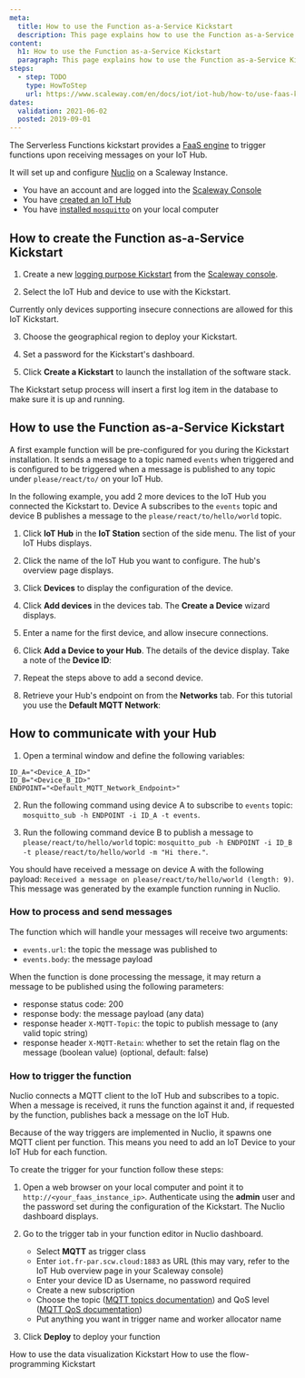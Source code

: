 ```yaml
---
meta:
  title: How to use the Function as-a-Service Kickstart
  description: This page explains how to use the Function as-a-Service Kickstart
content:
  h1: How to use the Function as-a-Service Kickstart
  paragraph: This page explains how to use the Function as-a-Service Kickstart
steps:
  - step: TODO
    type: HowToStep
    url: https://www.scaleway.com/en/docs/iot/iot-hub/how-to/use-faas-kickstart/
dates:
  validation: 2021-06-02
  posted: 2019-09-01
---
```


The Serverless Functions kickstart provides a [FaaS engine](https://en.wikipedia.org/wiki/Function_as_a_service) to trigger functions upon receiving messages on your IoT Hub.

It will set up and configure [Nuclio](https://nuclio.io/) on a Scaleway Instance.

<Message type="requirement">

- You have an account and are logged into the [Scaleway Console](https://console.scaleway.com)
- You have [created an IoT Hub](/iot/iot-hub/how-to/create-hub)
- You have [installed `mosquitto`](https://mosquitto.org/download/) on your local computer

</Message>

## How to create the Function as-a-Service Kickstart 

1. Create a new [logging purpose Kickstart](/iot/iot-hub/how-to/create-kickstart) from the [Scaleway console](https://console.scaleway.com/iot-hub/kickstarts/create). 
<Lightbox src="assets/scaleway-faas-purpose-kickstart.png" alt="" />

2. Select the IoT Hub and device to use with the Kickstart.
  <Message type="important">

  Currently only devices supporting insecure connections are allowed for this IoT Kickstart.

  </Message>

3. Choose the geographical region to deploy your Kickstart. 

4. Set a password for the Kickstart's dashboard. 

5. Click **Create a Kickstart** to launch the installation of the software stack. 

<Message type="note">

The Kickstart setup process will insert a first log item in the database to make sure it is up and running.

</Message>

## How to use the Function as-a-Service Kickstart 

A first example function will be pre-configured for you during the Kickstart installation. 
It sends a message to a topic named `events` when triggered and is configured to be triggered when a message is published to any topic under `please/react/to/` on your IoT Hub.

 In the following example, you add 2 more devices to the IoT Hub you connected the Kickstart to. Device A subscribes to the `events` topic and device B publishes a message to the `please/react/to/hello/world` topic.

1. Click **IoT Hub** in the **IoT Station** section of the side menu. The list of your IoT Hubs displays.

2. Click the name of the IoT Hub you want to configure. The hub's overview page displays.

3. Click **Devices** to display the configuration of the device.

4. Click **Add devices** in the devices tab. The **Create a Device** wizard displays.

5. Enter a name for the first device, and allow insecure connections.

6. Click **Add a Device to your Hub**. The details of the device display. Take a note of the **Device ID**:
<Lightbox src="assets/scaleway-device-id.png" alt="" />

7. Repeat the steps above to add a second device. 

8. Retrieve your Hub's endpoint on from the **Networks** tab. For this tutorial you use the **Default MQTT Network**:
<Lightbox src="assets/scaleway-iothub-endpoint.png" alt="" />

## How to communicate with your Hub

1. Open a terminal window and define the following variables:
  ```
  ID_A="<Device_A_ID>"
  ID_B="<Device_B_ID>"
  ENDPOINT="<Default_MQTT_Network_Endpoint>"
  ```
2. Run the following command using device A to subscribe to `events` topic: `mosquitto_sub -h ENDPOINT -i ID_A -t events`.

3. Run the following command  device B to publish a message to `please/react/to/hello/world` topic: `mosquitto_pub -h ENDPOINT -i ID_B -t please/react/to/hello/world -m "Hi there."`.

You should have received a message on device A with the following payload: `Received a message on please/react/to/hello/world (length: 9)`. This message was generated by the example function running in Nuclio.

### How to process and send messages 

The function which will handle your messages will receive two arguments:
- `events.url`: the topic the message was published to
- `events.body`: the message payload

When the function is done processing the message, it may return a message to be published using the following parameters:
- response status code: 200
- response body: the message payload (any data)
- response header `X-MQTT-Topic`: the topic to publish message to (any valid topic string)
- response header `X-MQTT-Retain`: whether to set the retain flag on the message (boolean value) (optional, default: false)


### How to trigger the function

Nuclio connects a MQTT client to the IoT Hub and subscribes to a topic. When a message is received, it runs the function against it and, if requested by the function, publishes back a message on the IoT Hub.

Because of the way triggers are implemented in Nuclio, it spawns one MQTT client per function. This means you need to add an IoT Device to your IoT Hub for each function.

To create the trigger for your function follow these steps:

1. Open a web browser on your local computer and point it to `http://<your_faas_instance_ip>`. Authenticate using the **admin** user and the password set during the configuration of the Kickstart. The Nuclio dashboard displays.
2. Go to the trigger tab in your function editor in Nuclio dashboard.
    <Lightbox src="assets/scaleway-nuclio-dashboard.png" alt="" />

    - Select **MQTT** as trigger class
    - Enter `iot.fr-par.scw.cloud:1883` as URL (this may vary, refer to the IoT Hub overview page in your Scaleway console)
    - Enter your device ID as Username, no password required
    - Create a new subscription
    - Choose the topic ([MQTT topics documentation](http://www.steves-internet-guide.com/understanding-mqtt-topics/)) and QoS level ([MQTT QoS documentation](http://www.steves-internet-guide.com/understanding-mqtt-qos-levels-part-1/))
    - Put anything you want in trigger name and worker allocator name
    
3. Click **Deploy** to deploy your function

<Navigation title="See Also">
  <PreviousButton to="/iot/iot-hub/how-to/use-dataviz-kickstart/">How to use the data visualization Kickstart</PreviousButton>
  <NextButton to="/iot/iot-hub/how-to/use-flow-programming-kickstart/">How to use the flow-programming Kickstart</NextButton>
</Navigation>
